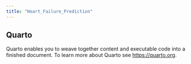 ```yaml
---
title: "Heart_Failure_Prediction"
---
```


## Quarto

Quarto enables you to weave together content and executable code into a finished document. To learn more about Quarto see <https://quarto.org>.
